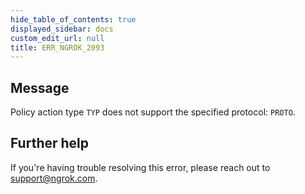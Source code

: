 ```yaml
---
hide_table_of_contents: true
displayed_sidebar: docs
custom_edit_url: null
title: ERR_NGROK_2093
---
```


## Message

Policy action type `TYP` does not support the specified protocol: `PROTO`.

## Further help

If you're having trouble resolving this error, please reach out to [support@ngrok.com](mailto:support@ngrok.com?subject=Help%20with%20ERR_NGROK_2093).

<ErrorDetails />
